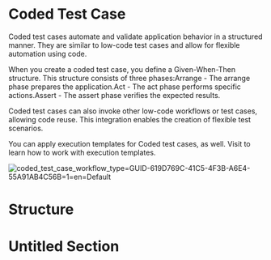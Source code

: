 ﻿# Coded Test Case

Coded test cases automate and validate application behavior in a structured manner. They are similar to low-code test cases and allow for flexible automation using code.

When you create a coded test case, you define a Given-When-Then structure. This structure consists of three phases:Arrange - The arrange phase prepares the application.Act - The act phase performs specific actions.Assert - The assert phase verifies the expected results.

Coded test cases can also invoke other low-code workflows or test cases, allowing code reuse. This integration enables the creation of flexible test scenarios.

You can apply execution templates for Coded test cases, as well. Visit  to learn how to
            work with execution templates.

![coded_test_case_workflow_type=GUID-619D769C-41C5-4F3B-A6E4-55A91AB4C56B=1=en=Default](/images/coded_test_case_workflow_type=GUID-619D769C-41C5-4F3B-A6E4-55A91AB4C56B=1=en=Default.png)

# Structure

# Untitled Section

# 



# 



# 



# 



# 



#
